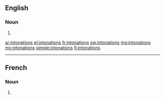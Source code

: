 ==English==

===Noun===
{{head|en|noun plural form}}

# {{plural of|intonation|lang=en}}

[[ar:intonations]]
[[el:intonations]]
[[fr:intonations]]
[[sw:intonations]]
[[mg:intonations]]
[[my:intonations]]
[[simple:intonations]]
[[fi:intonations]]

----
==French==

===Noun===
{{head|fr|noun plural form|g=f}}

# {{plural of|intonation|lang=fr}}
{{rfc-auto}}